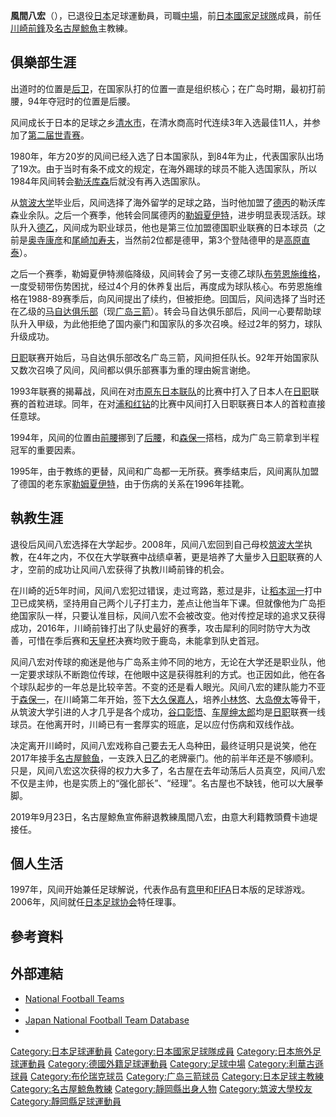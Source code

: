 {{noteTA
|G1=足球
|G2=JLeague
|G3=德甲
}}
{{Infobox football biography
|name=風間八宏
|image=
|fullname=風間八宏
|birth_date={{Birth date and age|1961|10|16}}
|cityofbirth={{JPN}}[[靜岡縣|靜岡縣]][[靜岡市|靜岡市]]
|countryofbirth=
|height=1.73 m
|position=[[中場|中場]]
|currentclub=已退役
|youthyears1=1977–1979
|youthclubs1=静岡市立清水商業高等学校
|youthyears2=1980–1983
|youthclubs2=[[築波大學|築波大學]]
|years1=1984
|clubs1=[[筑波FC|筑波FC]]
|caps1=
|goals1=
|years2=1984–1985
|clubs2=[[勒沃庫森足球俱樂部|利華古遜二隊]]
|caps2=
|goals2=
|years3=1985–1988
|clubs3={{tsl|en|FC Remscheid||雷姆沙伊德}}
|caps3=
|goals3=
|years4=1988–1989
|clubs4=[[和睦布倫瑞克|和睦布倫瑞克]]
|caps4=15
|goals4=0
|years5=1989–1992
|clubs5=[[東洋工業足球部|東洋工業足球部]]
|caps5=63
|goals5=7
|years6=1992–1995
|clubs6=[[廣島三箭|廣島三箭]]
|caps6=103
|goals6=6
|years7=1996–1997
|clubs7={{tsl|en|FC Remscheid||雷姆沙伊德}}
|caps7=
|goals7=
|totalcaps=|totalgoals=
|nationalyears1=1979
|nationalteam1=[[日本20歲以下足球代表隊|日本U-20]]
|nationalcaps1=3
|nationalgoals1=0
|nationalyears2=1980–1983
|nationalteam2=[[日本國家足球隊|日本]]
|nationalcaps2=19
|nationalgoals2=0
|manageryears1=1997–2004
|managerclubs1=[[桐蔭橫濱大學|桐蔭橫濱大學]]
|manageryears2=2008–2012
|managerclubs2=[[築波大學|築波大學]]
|manageryears3=2012–2016
|managerclubs3=[[川崎前鋒|川崎前鋒]]
|manageryears4=2017–2019
|managerclubs4=[[名古屋鯨魚|名古屋鯨魚]]
| pcupdate       = 2007年10月5日
| ntupdate       =
}}
'''風間八宏'''（{{Bd|1961年|10月16日||}}），已退役[[日本|日本]]足球運動員，司職[[中場|中場]]，前[[日本國家足球隊|日本國家足球隊]]成員，前任[[川崎前鋒|川崎前鋒]]及[[名古屋鯨魚|名古屋鯨魚]]主教練。

==俱樂部生涯==
出道时的位置是[[后卫|后卫]]，在国家队打的位置一直是组织核心；在广岛时期，最初打前腰，94年夺冠时的位置是后腰。

风间成长于日本的足球之乡[[清水市|清水市]]，在清水商高时代连续3年入选最佳11人，并参加了[[第二届世青赛|第二届世青赛]]。

1980年，年方20岁的风间已经入选了日本国家队，到84年为止，代表国家队出场了19次。由于当时有条不成文的规定，在海外踢球的球员不能入选国家队，所以1984年风间转会[[勒沃库森|勒沃库森]]后就没有再入选国家队。

从[[筑波大学|筑波大学]]毕业后，风间选择了海外留学的足球之路，当时他加盟了[[德丙|德丙]]的勒沃库森业余队。之后一个赛季，他转会同属德丙的[[勒姆夏伊特|勒姆夏伊特]]，进步明显表现活跃。球队升入[[德乙|德乙]]，风间成为职业球员，他也是第三位加盟德国职业联赛的日本球员（之前是[[奥寺康彦|奥寺康彦]]和[[尾崎加寿夫|尾崎加寿夫]]，当然前2位都是德甲，第3个登陆德甲的是[[高原直泰|高原直泰]]）。

之后一个赛季，勒姆夏伊特濒临降级，风间转会了另一支德乙球队[[布劳恩施维格|布劳恩施维格]]，一度受韧带伤势困扰，经过4个月的休养复出后，再度成为球队核心。布劳恩施维格在1988-89赛季后，向风间提出了续约，但被拒绝。回国后，风间选择了当时还在乙级的[[马自达俱乐部|马自达俱乐部]]（现[[广岛三箭|广岛三箭]]）。转会马自达俱乐部后，风间一心要帮助球队升入甲级，为此他拒绝了国内豪门和国家队的多次召唤。经过2年的努力，球队升级成功。

[[日职|日职]]联赛开始后，马自达俱乐部改名广岛三箭，风间担任队长。92年开始国家队又数次召唤了风间，风间都以俱乐部赛事为重的理由婉言谢绝。

1993年联赛的揭幕战，风间在对[[市原东日本联队|市原东日本联队]]的比赛中打入了日本人在[[日职|日职]]联赛的首粒进球。同年，在对[[浦和红钻|浦和红钻]]的比赛中风间打入日职联赛日本人的首粒直接任意球。

1994年，风间的位置由[[前腰|前腰]]挪到了[[后腰|后腰]]，和[[森保一|森保一]]搭档，成为广岛三箭拿到半程冠军的重要因素。

1995年，由于教练的更替，风间和广岛都一无所获。赛季结束后，风间离队加盟了德国的老东家[[勒姆夏伊特|勒姆夏伊特]]，由于伤病的关系在1996年挂靴。

==執教生涯==
退役后风间八宏选择在大学起步。2008年，风间八宏回到自己母校[[筑波大学|筑波大学]]执教，在4年之内，不仅在大学联赛中战绩卓著，更是培养了大量步入[[日职|日职]]联赛的人才，空前的成功让风间八宏获得了执教川崎前锋的机会。

在川崎的近5年时间，风间八宏犯过错误，走过弯路，惹过是非，让[[稻本润一|稻本润一]]打中卫已成笑柄，坚持用自己两个儿子打主力，差点让他当年下课。但就像他为广岛拒绝国家队一样，只要认准目标，风间八宏不会被改变。他对传控足球的追求又获得成功，2016年，川崎前锋打出了队史最好的赛季，攻击犀利的同时防守大为改善，可惜在季后赛和[[天皇杯|天皇杯]]决赛均败于鹿岛，未能拿到队史首冠。

风间八宏对传球的痴迷是他与广岛系主帅不同的地方，无论在大学还是职业队，他一定要求球队不断跑位传球，在他眼中这是获得胜利的方式。也正因如此，他在各个球队起步的一年总是比较辛苦。不变的还是看人眼光。风间八宏的建队能力不亚于[[森保一|森保一]]，在川崎第二年开始，签下[[大久保嘉人|大久保嘉人]]，培养[[小林悠|小林悠]]、[[大岛僚太|大岛僚太]]等骨干，从筑波大学引进的人才几乎是各个成功，[[谷口彰悟|谷口彰悟]]、[[车屋绅太郎|车屋绅太郎]]均是[[日职|日职]]联赛一线球员。在他离开时，川崎已有一套厚实的班底，足以应付伤病和双线作战。

决定离开川崎时，风间八宏戏称自己要去无人岛种田，最终证明只是说笑，他在2017年接手[[名古屋鲸鱼|名古屋鲸鱼]]，一支跌入[[日乙|日乙]]的老牌豪门。他的前半年还是不够顺利。只是，风间八宏这次获得的权力大多了，名古屋在去年动荡后人员真空，风间八宏不仅是主帅，也是实质上的“强化部长”、“经理”。名古屋也不缺钱，他可以大展拳脚。

2019年9月23日，名古屋鯨魚宣佈辭退教練風間八宏，由意大利籍教頭費卡迪堤接任。

==個人生活==
1997年，风间开始兼任足球解说，代表作品有[[意甲|意甲]]和[[FIFA|FIFA]]日本版的足球游戏。2006年，风间就任[[日本足球协会|日本足球协会]]特任理事。

==參考資料==
{{Reflist}}

==外部連結==
*[http://www.national-football-teams.com/v2/player.php?id=36444 National Football Teams]
* {{FIFA player|51988}}
* [http://www.jfootball-db.com/en/players/kazama_yahiro.html Japan National Football Team Database]
* {{J.League player|name=Player statistics}}

{{1979年世界青年錦標賽日本参赛名单}}


[[Category:日本足球運動員|Category:日本足球運動員]]
[[Category:日本國家足球隊成員|Category:日本國家足球隊成員]]
[[Category:日本旅外足球運動員|Category:日本旅外足球運動員]]
[[Category:德國外籍足球運動員|Category:德國外籍足球運動員]]
[[Category:足球中場|Category:足球中場]]
[[Category:利華古遜球員|Category:利華古遜球員]]
[[Category:布伦瑞克球员|Category:布伦瑞克球员]]
[[Category:广岛三箭球员|Category:广岛三箭球员]]
[[Category:日本足球主教練|Category:日本足球主教練]]
[[Category:名古屋鯨魚教練|Category:名古屋鯨魚教練]]
[[Category:靜岡縣出身人物|Category:靜岡縣出身人物]]
[[Category:筑波大學校友|Category:筑波大學校友]]
[[Category:靜岡縣足球運動員|Category:靜岡縣足球運動員]]